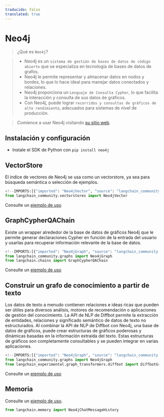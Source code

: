 ```yaml
---
traducido: falso
translated: true
---
```


# Neo4j

>¿Qué es `Neo4j`?

>- Neo4j es un `sistema de gestión de bases de datos de código abierto` que se especializa en tecnología de bases de datos de grafos.
>- Neo4j le permite representar y almacenar datos en nodos y bordes, lo que lo hace ideal para manejar datos conectados y relaciones.
>- Neo4j proporciona un `Lenguaje de Consulta Cypher`, lo que facilita la interacción y consulta de sus datos de gráficos.
>- Con Neo4j, puede lograr `recorridos y consultas de gráficos de alto rendimiento`, adecuados para sistemas de nivel de producción.

>Comience a usar Neo4j visitando [su sitio web](https://neo4j.com/).

## Instalación y configuración

- Instale el SDK de Python con `pip install neo4j`

## VectorStore

El índice de vectores de Neo4j se usa como un vectorstore,
ya sea para búsqueda semántica o selección de ejemplos.

```python
<!--IMPORTS:[{"imported": "Neo4jVector", "source": "langchain_community.vectorstores", "docs": "https://api.python.langchain.com/en/latest/vectorstores/langchain_community.vectorstores.neo4j_vector.Neo4jVector.html", "title": "Neo4j"}]-->
from langchain_community.vectorstores import Neo4jVector
```

Consulte un [ejemplo de uso](/docs/integrations/vectorstores/neo4jvector)

## GraphCypherQAChain

Existe un wrapper alrededor de la base de datos de gráficos Neo4j que le permite generar declaraciones Cypher en función de la entrada del usuario
y usarlas para recuperar información relevante de la base de datos.

```python
<!--IMPORTS:[{"imported": "Neo4jGraph", "source": "langchain_community.graphs", "docs": "https://api.python.langchain.com/en/latest/graphs/langchain_community.graphs.neo4j_graph.Neo4jGraph.html", "title": "Neo4j"}, {"imported": "GraphCypherQAChain", "source": "langchain.chains", "docs": "https://api.python.langchain.com/en/latest/chains/langchain.chains.graph_qa.cypher.GraphCypherQAChain.html", "title": "Neo4j"}]-->
from langchain_community.graphs import Neo4jGraph
from langchain.chains import GraphCypherQAChain
```

Consulte un [ejemplo de uso](/docs/integrations/graphs/neo4j_cypher)

## Construir un grafo de conocimiento a partir de texto

Los datos de texto a menudo contienen relaciones e ideas ricas que pueden ser útiles para diversos análisis, motores de recomendación o aplicaciones de gestión del conocimiento.
La API de NLP de Diffbot permite la extracción de entidades, relaciones y significado semántico de datos de texto no estructurados.
Al combinar la API de NLP de Diffbot con Neo4j, una base de datos de gráficos, puede crear estructuras de gráficos poderosas y dinámicas basadas en la información extraída del texto.
Estas estructuras de gráficos son completamente consultables y se pueden integrar en varias aplicaciones.

```python
<!--IMPORTS:[{"imported": "Neo4jGraph", "source": "langchain_community.graphs", "docs": "https://api.python.langchain.com/en/latest/graphs/langchain_community.graphs.neo4j_graph.Neo4jGraph.html", "title": "Neo4j"}, {"imported": "DiffbotGraphTransformer", "source": "langchain_experimental.graph_transformers.diffbot", "docs": "https://api.python.langchain.com/en/latest/graph_transformers/langchain_experimental.graph_transformers.diffbot.DiffbotGraphTransformer.html", "title": "Neo4j"}]-->
from langchain_community.graphs import Neo4jGraph
from langchain_experimental.graph_transformers.diffbot import DiffbotGraphTransformer
```

Consulte un [ejemplo de uso](/docs/integrations/graphs/diffbot)

## Memoria

Consulte un [ejemplo de uso](/docs/integrations/memory/neo4j_chat_message_history).

```python
from langchain.memory import Neo4jChatMessageHistory
```
